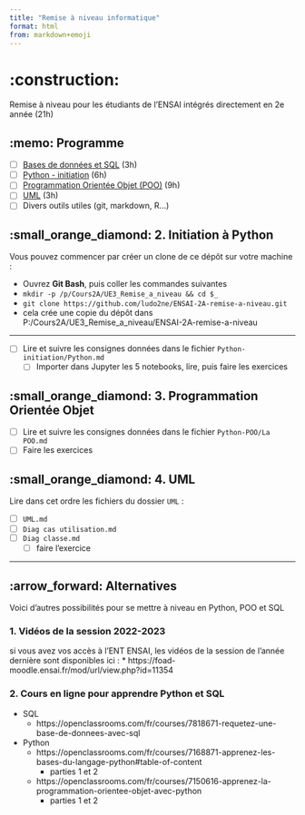 ```yaml
---
title: "Remise à niveau informatique"
format: html
from: markdown+emoji
---
```



# :construction: 

Remise à niveau pour les étudiants de l'ENSAI intégrés directement en 2e année (21h)

## :memo: Programme

* [ ] [Bases de données et SQL](docs/sql/sql.qmd) (3h)
* [ ] [Python - initiation](docs/python/python.qmd) (6h)
* [ ] [Programmation Orientée Objet (POO)](docs/POO/POO.qmd) (9h)
* [ ] [UML](docs/UML/UML.qmd) (3h)
* [ ] Divers outils utiles (git, markdown, R...)


## :small_orange_diamond: 2. Initiation à Python

Vous pouvez commencer par créer un clone de ce dépôt sur votre machine :

* Ouvrez **Git Bash**, puis coller les commandes suivantes
* `mkdir -p /p/Cours2A/UE3_Remise_a_niveau && cd $_`
* `git clone https://github.com/ludo2ne/ENSAI-2A-remise-a-niveau.git`
* cela crée une copie du dépôt dans P:/Cours2A/UE3_Remise_a_niveau/ENSAI-2A-remise-a-niveau

---

* [ ] Lire et suivre les consignes données dans le fichier `Python-initiation/Python.md`
  * [ ] Importer dans Jupyter les 5 notebooks, lire, puis faire les exercices

## :small_orange_diamond: 3. Programmation Orientée Objet

* [ ] Lire et suivre les consignes données dans le fichier `Python-POO/La POO.md`
* [ ] Faire les exercices

## :small_orange_diamond: 4. UML

Lire dans cet ordre les fichiers du dossier `UML` :

* [ ] `UML.md`
* [ ] `Diag cas utilisation.md`
* [ ] `Diag classe.md`
  * [ ] faire l'exercice

---

## :arrow_forward: Alternatives 

Voici d'autres possibilités pour se mettre à niveau en Python, POO et SQL

### 1. Vidéos de la session 2022-2023

si vous avez vos accès à l'ENT ENSAI, les vidéos de la session de l'année dernière sont disponibles ici : 
* https://foad-moodle.ensai.fr/mod/url/view.php?id=11354


### 2. Cours en ligne pour apprendre Python et SQL

* SQL
    * https://openclassrooms.com/fr/courses/7818671-requetez-une-base-de-donnees-avec-sql
* Python
    * https://openclassrooms.com/fr/courses/7168871-apprenez-les-bases-du-langage-python#table-of-content
        * parties 1 et 2
    * https://openclassrooms.com/fr/courses/7150616-apprenez-la-programmation-orientee-objet-avec-python
        * parties 1 et 2